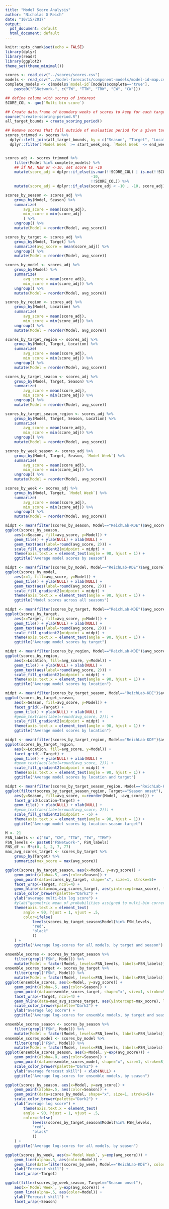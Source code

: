 ```yaml
---
title: "Model Score Analysis"
author: "Nicholas G Reich"
date: "10/15/2017"
output:
  pdf_document: default
  html_document: default
---
```


```r
knitr::opts_chunk$set(echo = FALSE)
library(dplyr)
library(readr)
library(ggplot2)
theme_set(theme_minimal())
```

```r
scores <- read_csv("../scores/scores.csv")
models <- read_csv("../model-forecasts/component-models/model-id-map.csv")
complete_models <- c(models$`model-id`[models$complete=="true"], 
    paste0("FSNetwork-", c("TW", "TTW", "TRW", "EW", "CW")))

## define column with scores of interest
SCORE_COL <- quo(`Multi bin score`)

## Create data.frame of boundary weeks of scores to keep for each target/season
source("create-scoring-period.R")
all_target_bounds = create_scoring_period()

## Remove scores that fall outside of evaluation period for a given target/season
scores_trimmed <- scores %>%
  dplyr::left_join(all_target_bounds, by = c("Season", "Target", "Location")) %>%
  dplyr::filter(`Model Week` >= start_week_seq, `Model Week` <= end_week_seq)


scores_adj <- scores_trimmed %>%
    filter(Model %in% complete_models) %>%
    ## if NA, NaN or <-10, set score to -10
    mutate(score_adj = dplyr::if_else(is.nan(!!SCORE_COL) | is.na(!!SCORE_COL) , 
                                      -10, 
                                      !!SCORE_COL)) %>%
    mutate(score_adj = dplyr::if_else(score_adj < -10 , -10, score_adj)) 

scores_by_season <- scores_adj %>%
    group_by(Model, Season) %>%
    summarize(
        avg_score = mean(score_adj),
        min_score = min(score_adj)
        ) %>%
    ungroup() %>%
    mutate(Model = reorder(Model, avg_score))

scores_by_target <- scores_adj %>%
    group_by(Model, Target) %>%
    summarize(avg_score = mean(score_adj)) %>%
    ungroup() %>%
    mutate(Model = reorder(Model, avg_score))

scores_by_model <- scores_adj %>%
    group_by(Model) %>%
    summarize(
        avg_score = mean(score_adj),
        min_score = min(score_adj)) %>%
    ungroup() %>%
    mutate(Model = reorder(Model, avg_score))

scores_by_region <- scores_adj %>%
    group_by(Model, Location) %>%
    summarize(
        avg_score = mean(score_adj),
        min_score = min(score_adj)) %>%
    ungroup() %>%
    mutate(Model = reorder(Model, avg_score))

scores_by_target_region <- scores_adj %>%
    group_by(Model, Target, Location) %>%
    summarize(
        avg_score = mean(score_adj),
        min_score = min(score_adj)) %>%
    ungroup() %>%
    mutate(Model = reorder(Model, avg_score))

scores_by_target_season <- scores_adj %>%
    group_by(Model, Target, Season) %>%
    summarize(
        avg_score = mean(score_adj),
        min_score = min(score_adj)) %>%
    ungroup() %>%
    mutate(Model = reorder(Model, avg_score))

scores_by_target_season_region <- scores_adj %>%
    group_by(Model, Target, Season, Location) %>%
    summarize(
        avg_score = mean(score_adj),
        min_score = min(score_adj)) %>%
    ungroup() %>%
    mutate(Model = reorder(Model, avg_score))

scores_by_week_season <- scores_adj %>%
    group_by(Model, Target, Season, `Model Week`) %>%
    summarize(
        avg_score = mean(score_adj),
        min_score = min(score_adj)) %>%
    ungroup() %>%
    mutate(Model = reorder(Model, avg_score))

scores_by_week <- scores_adj %>%
    group_by(Model, Target, `Model Week`) %>%
    summarize(
        avg_score = mean(score_adj),
        min_score = min(score_adj)) %>%
    ungroup() %>%
    mutate(Model = reorder(Model, avg_score))
```

```r
midpt <- mean(filter(scores_by_season, Model=="ReichLab-KDE")$avg_score)
ggplot(scores_by_season, 
    aes(x=Season, fill=avg_score, y=Model)) + 
    geom_tile() + ylab(NULL) + xlab(NULL) +
    geom_text(aes(label=round(avg_score, 2))) +
    scale_fill_gradient2(midpoint = midpt) +
    theme(axis.text.x = element_text(angle = 90, hjust = 1)) +
    ggtitle("Average model scores by season")
```

```r
midpt <- mean(filter(scores_by_model, Model=="ReichLab-KDE")$avg_score)
ggplot(scores_by_model, 
    aes(x=1, fill=avg_score, y=Model)) + 
    geom_tile() + ylab(NULL) + xlab(NULL) +
    geom_text(aes(label=round(avg_score, 2))) +
    scale_fill_gradient2(midpoint = midpt) +
    theme(axis.text.x = element_text(angle = 90, hjust = 1)) +
    ggtitle("Model scores across all seasons")
```

```r
midpt <- mean(filter(scores_by_target, Model=="ReichLab-KDE")$avg_score)
ggplot(scores_by_target, 
    aes(x=Target, fill=avg_score, y=Model)) + 
    geom_tile() + ylab(NULL) + xlab(NULL) +
    geom_text(aes(label=round(avg_score, 2))) +
    scale_fill_gradient2(midpoint = midpt) +
    theme(axis.text.x = element_text(angle = 90, hjust = 1)) +
    ggtitle("Average model scores by target")
```

```r
midpt <- mean(filter(scores_by_region, Model=="ReichLab-KDE")$avg_score)
ggplot(scores_by_region, 
    aes(x=Location, fill=avg_score, y=Model)) + 
    geom_tile() + ylab(NULL) + xlab(NULL) +
    geom_text(aes(label=round(avg_score, 2))) +
    scale_fill_gradient2(midpoint = midpt) +
    theme(axis.text.x = element_text(angle = 90, hjust = 1)) +
    ggtitle("Average model scores by location")
```

```r
midpt <- mean(filter(scores_by_target_season, Model=="ReichLab-KDE")$avg_score)
ggplot(scores_by_target_season, 
    aes(x=Season, fill=avg_score, y=Model)) +
    facet_grid(.~Target) +
    geom_tile() + ylab(NULL) + xlab(NULL) +
    #geom_text(aes(label=round(avg_score, 2))) +
    scale_fill_gradient2(midpoint = midpt) +
    theme(axis.text.x = element_text(angle = 90, hjust = 1)) +
    ggtitle("Average model scores by location")
```

```r
midpt <- mean(filter(scores_by_target_region, Model=="ReichLab-KDE")$avg_score)
ggplot(scores_by_target_region, 
    aes(x=Location, fill=avg_score, y=Model)) +
    facet_grid(.~Target) +
    geom_tile() + ylab(NULL) + xlab(NULL) +
    #geom_text(aes(label=round(avg_score, 2))) +
    scale_fill_gradient2(midpoint = midpt) +
    theme(axis.text.x = element_text(angle = 90, hjust = 1)) +
    ggtitle("Average model scores by location and target")
```

```r
midpt <- mean(filter(scores_by_target_season_region, Model=="ReichLab-KDE", Target=="Season onset")$avg_score)
ggplot(filter(scores_by_target_season_region, Target=="Season onset"), 
    aes(y=Season, fill=avg_score, x=reorder(Model, -avg_score))) +
    facet_grid(Location~Target) +
    geom_tile() + ylab(NULL) + xlab(NULL) +
    #geom_text(aes(label=round(avg_score, 2))) +
    scale_fill_gradient2(midpoint = -5) +
    theme(axis.text.x = element_text(angle = 90, hjust = 1)) +
    ggtitle("Average model scores by location-season-target")
```


```r
M <- 21
FSN_labels <- c("EW", "CW", "TTW", "TW", "TRW")
FSN_levels <- paste0("FSNetwork-", FSN_labels)
FNS_df <- M*c(0, 1, 2, 7, 77)
max_avg_scores_target <- scores_by_target %>%
    group_by(Target) %>%
    summarize(max_score = max(avg_score))
```

```r
ggplot(scores_by_target_season, aes(x=Model, y=avg_score)) +
    geom_point(alpha=.5, aes(color=Season)) + 
    geom_point(data=scores_by_target, shape="x", size=1, stroke=5)+
    facet_wrap(~Target, ncol=4) +
    geom_hline(data=max_avg_scores_target, aes(yintercept=max_score), linetype=2) +
    scale_color_brewer(palette="Dark2") +
    ylab("average multi-bin log score") + 
    #ylab("geometric mean of probabilities assigned to multi-bin correct value") + 
    theme(axis.text.x = element_text(
        angle = 90, hjust = 1, vjust = .5,
        color=ifelse(
            levels(scores_by_target_season$Model)%in% FSN_levels,
            "red", 
            "black"
            ))
    ) +
    ggtitle("Average log-scores for all models, by target and season")

```

```r
ensemble_scores <- scores_by_target_season %>% 
    filter(grepl("FSN", Model)) %>%
    mutate(Model = factor(Model, levels=FSN_levels, labels=FSN_labels))
ensemble_scores_target <- scores_by_target %>% 
    filter(grepl("FSN", Model)) %>%
    mutate(Model = factor(Model, levels=FSN_levels, labels=FSN_labels))
ggplot(ensemble_scores, aes(x=Model, y=avg_score)) +
    geom_point(alpha=.5, aes(color=Season)) + 
    geom_point(data=ensemble_scores_target, shape="x", size=1, stroke=5)+
    facet_wrap(~Target, ncol=4) +
    geom_hline(data=max_avg_scores_target, aes(yintercept=max_score), linetype=2) +
    scale_color_brewer(palette="Dark2") +
    ylab("average log score") +
    ggtitle("Average log-scores for ensemble models, by target and season")
```

```r
ensemble_scores_season <- scores_by_season %>% 
    filter(grepl("FSN", Model)) %>%
    mutate(Model = factor(Model, levels=FSN_levels, labels=FSN_labels))
ensemble_scores_model <- scores_by_model %>% 
    filter(grepl("FSN", Model)) %>%
    mutate(Model = factor(Model, levels=FSN_levels, labels=FSN_labels))
ggplot(ensemble_scores_season, aes(x=Model, y=exp(avg_score))) +
    geom_point(alpha=.8, aes(color=Season)) + 
    geom_point(data=ensemble_scores_model, shape="x", size=1, stroke=8)+
    scale_color_brewer(palette="Dark2") +
    ylab("average forecast skill") + xlab(NULL) +
    ggtitle("Average log-scores for ensemble models, by season")

```

```r
ggplot(scores_by_season, aes(x=Model, y=avg_score)) +
    geom_point(alpha=.5, aes(color=Season)) + 
    geom_point(data=scores_by_model, shape="x", size=1, stroke=5)+
    scale_color_brewer(palette="Dark2") +
    ylab("average log score") +
        theme(axis.text.x = element_text(
        angle = 90, hjust = 1, vjust = .5,
        color=ifelse(
            levels(scores_by_target_season$Model)%in% FSN_levels,
            "red", 
            "black"
            ))
    ) +
    ggtitle("Average log-scores for all models, by season")

```

```r
ggplot(scores_by_week, aes(x=`Model Week`, y=exp(avg_score))) +
    geom_line(alpha=.5, aes(color=Model)) + 
    geom_line(data=filter(scores_by_week, Model=="ReichLab-KDE"), color="black", size=1, alpha=.8)+ 
    ylab("Forecast skill") +
    facet_wrap(~Target)
```

```r
ggplot(filter(scores_by_week_season, Target=="Season onset"), 
    aes(x=`Model Week`, y=exp(avg_score))) +
    geom_line(alpha=.5, aes(color=Model)) + 
    ylab("Forecast skill") +
    facet_wrap(~Season)
```


